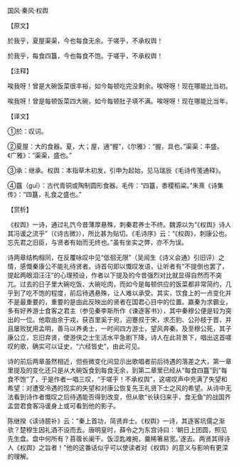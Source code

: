 

国风·秦风·权舆

【原文】

於我乎，夏屋渠渠，今也每食无余。于嗟乎，不承权舆！

於我乎，每食四簋，今也每食不饱。于嗟乎，不承权舆！

【注释】

唉我呀！曾是大碗饭菜很丰裕，如今每顿吃完没剩余。唉呀呀！现在哪能比当初。

唉我呀！曾是每顿饭菜四大碗，如今每顿肚子填不满。唉呀呀！现在哪能比当年。

【译文】

①於：叹词。

②夏屋：大的食器。夏，大；屋，通“握”，《尔雅》：“握，具也。”渠渠：丰盛。《广雅》：“渠渠，盛也。”

③承：继承。权舆：本指草木初发，引申为起始，见马瑞辰《毛诗传笺通释》。

④簋（guǐ）：古代青铜或陶制圆形食器。毛传：“四簋，黍稷稻粱。”朱熹《诗集传》：“四簋，礼食之盛也。”

【赏析】

《权舆》一诗，通过礼饩今昔薄厚悬殊，刺秦君养士不终。魏源以为“《权舆》诗人其冯谖之流乎”（《诗古微》），所比甚为贴切。《毛诗序》云：“《权舆》，刺康公也。忘先君之旧臣，与贤者有始而无终也。”虽有坐实之弊，亦不为误。

诗两章结构相同，在反覆咏叹中见“低徊无限”（吴闿生《诗义会通》引旧评）之情，感慨秦康公不能礼待贤者。诗首句即以慨叹发语，让听者有“不提倒也罢了，提起两眼泪汪汪”的心理预设，作者以下提及的今昔强烈对比就显得自然而不突兀。过去的日子里大碗吃饭、大碗吃肉，而如今是每顿供应的饭菜都非常简约，几乎到了吃不饱的程度，前后待遇悬殊，让人难以承受。其实，饮食上的一点变化并不是最重要的，重要的是由此反映出的贤者在国君心目中的位置。嬴秦为求霸业，多有好养游士食客之君主（参见秦李斯所作《谏逐客书》），其中秦穆公便是较为突出的一位。他取由余于戎，获百里奚于宛，迎蹇叔于宋，求丕豹、公孙枝于晋，并且屡败犹用孟明，善马以养勇士，一时间四方游士，望风奔秦。及至穆公死，其子康公立，忘旧弃贤，使游侠之士生活水平急剧下降，诗人在此背景下，唱出这首嗟叹的歌，确实可以证史，“六经皆史”，由此可见。

诗的前后两章虽然相近，但些微变化间显示出歌唱者前后待遇的落差之大，第一章里提及的变化还只是从大碗饭食到每食无余，到第二章里已经从“每食四簋”到“每食不饱”了，于是作者一唱三叹，“于嗟乎！不承权舆”，这嗟叹声中充满了失望和希望：对遭受冷遇的现实的失望和对康公恢复先王礼贤下士之风的希望。从诗中无法看到诗作者慨叹之后待遇能否得到改变，但从歌“长铗归来乎，食无鱼”的战国齐孟尝君食客冯谖身上或可看到他的影子。

陈继揆《读诗臆补》云：“秦上首功，简贤弃士。《权舆》一诗，其逐客坑儒之渐欤？楚穆生因礼酒不设而去。唐明皇时，薛令之为东宫诗曰：‘朝日上团圆，照见先生盘。盘中何所有？苜蓿长阑干。饭涩匙难捥，羹稀箸易宽。’遂去。两贤其得诗人《权舆》之旨者！”他的这番话似乎可以使读者对《权舆》的意义与影响有更深的理解。

